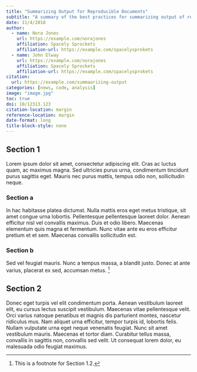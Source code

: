 ```yaml
---
title: "Summarizing Output for Reproducible Documents"
subtitle: "A summary of the best practices for summarizing output of reproducible scientific documents."
date: 11/4/2018
author:
  - name: Nora Jones 
    url: https://example.com/norajones
    affiliation: Spacely Sprockets
    affiliation-url: https://example.com/spacelysprokets
  - name: John Elway
    url: https://example.com/norajones
    affiliation: Spacely Sprockets
    affiliation-url: https://example.com/spacelysprokets    
citation:
  url: https://example.com/summaarizing-output
categories: [news, code, analysis]
image: "image.jpg"
toc: true
doi: 10/12313.123
citation-location: margin
reference-location: margin
date-format: long
title-block-style: none
---
```


## Section 1

Lorem ipsum dolor sit amet, consectetur adipiscing elit. Cras ac luctus quam, ac maximus magna. Sed ultricies purus urna, condimentum tincidunt purus sagittis eget. Mauris nec purus mattis, tempus odio non, sollicitudin neque.

### Section a

In hac habitasse platea dictumst. Nulla mattis eros eget metus tristique, sit amet congue urna lobortis. Pellentesque pellentesque laoreet dolor. Aenean efficitur nisl vel convallis maximus. Duis et odio libero. Maecenas elementum quis magna et fermentum. Nunc vitae ante eu eros efficitur pretium et et sem. Maecenas convallis sollicitudin est.

### Section b

Sed vel feugiat mauris. Nunc a tempus massa, a blandit justo. Donec at ante varius, placerat ex sed, accumsan metus. [^1]

[^1]: This is a footnote for Section 1.2.

## Section 2

Donec eget turpis vel elit condimentum porta. Aenean vestibulum laoreet elit, eu cursus lectus suscipit vestibulum. Maecenas vitae pellentesque velit. Orci varius natoque penatibus et magnis dis parturient montes, nascetur ridiculus mus. Nam aliquet urna efficitur, tempor turpis id, lobortis felis. Nullam vulputate urna eget neque venenatis feugiat. Nunc sit amet vestibulum mauris. Maecenas et tortor diam. Curabitur tellus massa, convallis in sagittis non, convallis sed velit. Ut consequat lorem dolor, eu malesuada odio feugiat maximus.
